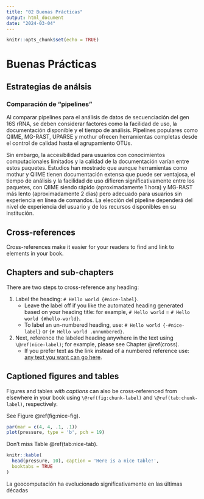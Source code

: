 ```yaml
---
title: "02 Buenas Prácticas"
output: html_document
date: "2024-03-04"
---
```


```r
knitr::opts_chunk$set(echo = TRUE)
```

# Buenas Prácticas

## Estrategias de análsis

### Comparación de "pipelines"

Al comparar pipelines para el análisis de datos de secuenciación del gen 16S rRNA, se deben considerar factores como la facilidad de uso, la documentación disponible y el tiempo de análisis. Pipelines populares como QIIME, MG-RAST, UPARSE y mothur ofrecen herramientas completas desde el control de calidad hasta el agrupamiento OTUs.


Sin embargo, la accesibilidad para usuarios con conocimientos computacionales limitados y la calidad de la documentación varían entre estos paquetes. Estudios han mostrado que aunque herramientas como mothur y QIIME tienen documentación extensa que puede ser ventajosa, el tiempo de análisis y la facilidad de uso difieren significativamente entre los paquetes, con QIIME siendo rápido (aproximadamente 1 hora) y MG-RAST más lento (aproximadamente 2 días) pero adecuado para usuarios sin experiencia en línea de comandos. La elección del pipeline dependerá del nivel de experiencia del usuario y de los recursos disponibles en su institución.

## Cross-references {#cross}

Cross-references make it easier for your readers to find and link to elements in your book.

## Chapters and sub-chapters

There are two steps to cross-reference any heading:

1. Label the heading: `# Hello world {#nice-label}`. 
    - Leave the label off if you like the automated heading generated based on your heading title: for example, `# Hello world` = `# Hello world {#hello-world}`.
    - To label an un-numbered heading, use: `# Hello world {-#nice-label}` or `{# Hello world .unnumbered}`.

1. Next, reference the labeled heading anywhere in the text using `\@ref(nice-label)`; for example, please see Chapter \@ref(cross). 
    - If you prefer text as the link instead of a numbered reference use: [any text you want can go here](#cross).

## Captioned figures and tables

Figures and tables *with captions* can also be cross-referenced from elsewhere in your book using `\@ref(fig:chunk-label)` and `\@ref(tab:chunk-label)`, respectively.

See Figure \@ref(fig:nice-fig).

```r
par(mar = c(4, 4, .1, .1))
plot(pressure, type = 'b', pch = 19)
```

Don't miss Table \@ref(tab:nice-tab).

```r
knitr::kable(
  head(pressure, 10), caption = 'Here is a nice table!',
  booktabs = TRUE
)
```

La geocomputación ha evolucionado significativamente en las últimas décadas 


